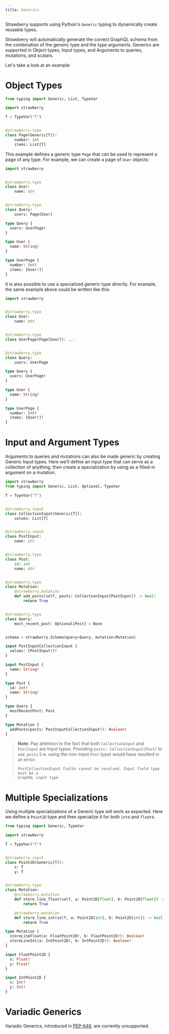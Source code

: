 ```yaml
---
title: Generics
---
```




Strawberry supports using Python's `Generic` typing to dynamically create
reusable types.

Strawberry will automatically generate the correct GraphQL schema from the
combination of the generic type and the type arguments. Generics are supported
in Object types, Input types, and Arguments to queries, mutations, and scalars.

Let's take a look at an example:

# Object Types

```python
from typing import Generic, List, TypeVar

import strawberry

T = TypeVar("T")


@strawberry.type
class Page(Generic[T]):
    number: int
    items: List[T]
```

This example defines a generic type `Page` that can be used to represent a page
of any type. For example, we can create a page of `User` objects:

<CodeGrid>

```python
import strawberry


@strawberry.type
class User:
    name: str


@strawberry.type
class Query:
    users: Page[User]
```

```graphql
type Query {
  users: UserPage!
}

type User {
  name: String!
}

type UserPage {
  number: Int!
  items: [User!]!
}
```

</CodeGrid>

It is also possible to use a specialized generic type directly. For example, the
same example above could be written like this:

<CodeGrid>

```python
import strawberry


@strawberry.type
class User:
    name: str


@strawberry.type
class UserPage(Page[User]): ...


@strawberry.type
class Query:
    users: UserPage
```

```graphql
type Query {
  users: UserPage!
}

type User {
  name: String!
}

type UserPage {
  number: Int!
  items: [User!]!
}
```

</CodeGrid>

# Input and Argument Types

Arguments to queries and mutations can also be made generic by creating Generic
Input types. Here we'll define an input type that can serve as a collection of
anything, then create a specialization by using as a filled-in argument on a
mutation.

<CodeGrid>

```python
import strawberry
from typing import Generic, List, Optional, TypeVar

T = TypeVar("T")


@strawberry.input
class CollectionInput(Generic[T]):
    values: List[T]


@strawberry.input
class PostInput:
    name: str


@strawberry.type
class Post:
    id: int
    name: str


@strawberry.type
class Mutation:
    @strawberry.mutation
    def add_posts(self, posts: CollectionInput[PostInput]) -> bool:
        return True


@strawberry.type
class Query:
    most_recent_post: Optional[Post] = None


schema = strawberry.Schema(query=Query, mutation=Mutation)
```

```graphql
input PostInputCollectionInput {
  values: [PostInput!]!
}

input PostInput {
  name: String!
}

type Post {
  id: Int!
  name: String!
}

type Query {
  mostRecentPost: Post
}

type Mutation {
  addPosts(posts: PostInputCollectionInput!): Boolean!
}
```

</CodeGrid>

> **Note**: Pay attention to the fact that both `CollectionInput` and
> `PostInput` are Input types. Providing `posts: CollectionInput[Post]` to
> `add_posts` (i.e. using the non-input `Post` type) would have resulted in an
> error:
>
> ```
> PostCollectionInput fields cannot be resolved. Input field type must be a
> GraphQL input type
> ```

# Multiple Specializations

Using multiple specializations of a Generic type will work as expected. Here we
define a `Point2D` type and then specialize it for both `int`s and `float`s.

<CodeGrid>

```python
from typing import Generic, TypeVar

import strawberry

T = TypeVar("T")


@strawberry.input
class Point2D(Generic[T]):
    x: T
    y: T


@strawberry.type
class Mutation:
    @strawberry.mutation
    def store_line_float(self, a: Point2D[float], b: Point2D[float]) -> bool:
        return True

    @strawberry.mutation
    def store_line_int(self, a: Point2D[int], b: Point2D[int]) -> bool:
        return True
```

```graphql
type Mutation {
  storeLineFloat(a: FloatPoint2D!, b: FloatPoint2D!): Boolean!
  storeLineInt(a: IntPoint2D!, b: IntPoint2D!): Boolean!
}

input FloatPoint2D {
  x: Float!
  y: Float!
}

input IntPoint2D {
  x: Int!
  y: Int!
}
```

</CodeGrid>

# Variadic Generics

Variadic Generics, introduced in [PEP-646][pep-646], are currently unsupported.

[pep-646]: https://peps.python.org/pep-0646/
